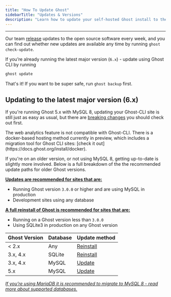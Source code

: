 ```yaml
---
title: "How To Update Ghost"
sidebarTitle: "Updates & Versions"
description: "Learn how to update your self-hosted Ghost install to the latest version"
---
```


---

Our team [release](https://github.com/TryGhost/Ghost/releases) updates to the open source software every week, and you can find out whether new updates are available any time by running `ghost check-update`.

If you’re already running the latest major version (`6.x`) - update using Ghost CLI by running

```bash
ghost update
```

That's it\! If you want to be super safe, run `ghost backup` first.

## Updating to the latest major version (6.x)

If you're running Ghost 5.x with MySQL 8, updating your Ghost-CLI site is still just as easy as usual, but there are [breaking changes](/changes) you should check out first.

<Info>
  The web analytics feature is not compatible with Ghost-CLI. There is a docker-based hosting method currently in preview, which includes a migration tool for Ghost CLI sites: [check it out](https://docs.ghost.org/install/docker).
</Info>

If you're on an older version, or not using MySQL 8, getting up-to-date is slightly more involved. Below is a full breakdown of the the recommended update paths for older Ghost versions.

[**Updates are recommended for sites that are:**](/update-major-version/)

- Running Ghost version `3.0.0` or higher and are using MySQL in production
- Development sites using any database

[**A full reinstall of Ghost is recommended for sites that are:**](/reinstall/)

- Running on a Ghost version less than `3.0.0`
- Using SQLite3 in production on any Ghost version

| Ghost Version | Database | Update method                    |
| ------------- | -------- | -------------------------------- |
| \< 2.x        | Any      | [Reinstall](/reinstall/)         |
| 3.x, 4.x      | SQLite   | [Reinstall](/reinstall/)         |
| 3.x, 4.x      | MySQL    | [Update](/update-major-version/) |
| 5.x           | MySQL    | [Update](/update-major-version/) |

[_If you’re using MariaDB it is recommended to migrate to MySQL 8 - read more about supported databases._](/faq/supported-databases/)